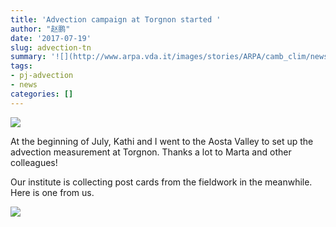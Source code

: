 ```yaml
---
title: 'Advection campaign at Torgnon started '
author: "赵鹏"
date: '2017-07-19'
slug: advection-tn
summary: '![](http://www.arpa.vda.it/images/stories/ARPA/camb_clim/news/20170714_PascoloTorgnon/setup.jpg)'
tags:
- pj-advection
- news
categories: []
---
```


![](http://www.arpa.vda.it/images/stories/ARPA/camb_clim/news/20170714_PascoloTorgnon/setup.jpg)

At the beginning of July, Kathi and I went to the Aosta Valley  to set up the advection measurement at Torgnon. Thanks a lot to Marta and other colleagues!

Our institute is collecting post cards from the fieldwork in the meanwhile. Here is one from us.

[![](https://www.uibk.ac.at/ecology/postcards-from-the-field/bilder/postcard-from-aosta.jpg)](https://www.uibk.ac.at/ecology/postcards-from-the-field/)

